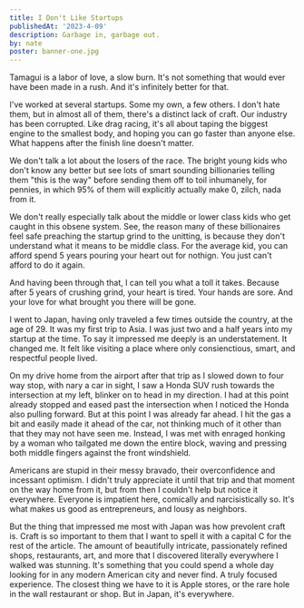 ```yaml
---
title: I Don't Like Startups
publishedAt: '2023-4-09'
description: Garbage in, garbage out.
by: nate
poster: banner-one.jpg
---
```


<IntroParagraph large>
  Tamagui is a labor of love, a slow burn. It's not something that would ever have been
  made in a rush. And it's infinitely better for that.
</IntroParagraph>

I've worked at several startups. Some my own, a few others. I don't hate them, but in almost all of them, there's a distinct lack of craft. Our industry has been corrupted. Like drag racing, it's all about taping the biggest engine to the smallest body, and hoping you can go faster than anyone else. What happens after the finish line doesn't matter.

We don't talk a lot about the losers of the race. The bright young kids who don't know any better but see lots of smart sounding billionaries telling them "this is the way" before sending them off to toil inhumanely, for pennies, in which 95% of them will explicitly actually make 0, zilch, nada from it.

We don't really especially talk about the middle or lower class kids who get caught in this obsene system. See, the reason many of these billionaires feel safe preaching the startup grind to the unitting, is because they don't understand what it means to be middle class. For the average kid, you can afford spend 5 years pouring your heart out for nothign. You just can't afford to do it again.

And having been through that, I can tell you what a toll it takes. Because after 5 years of crushing grind, your heart is tired. Your hands are sore. And your love for what brought you there will be gone.

I went to Japan, having only traveled a few times outside the country, at the age of 29. It was my first trip to Asia. I was just two and a half years into my startup at the time. To say it impressed me deeply is an understatement. It changed me. It felt like visiting a place where only consienctious, smart, and respectful people lived.

On my drive home from the airport after that trip as I slowed down to four way stop, with nary a car in sight, I saw a Honda SUV rush towards the intersection at my left, blinker on to head in my direction. I had at this point already stopped and eased past the intersection when I noticed the Honda also pulling forward. But at this point I was already far ahead. I hit the gas a bit and easily made it ahead of the car, not thinking much of it other than that they may not have seen me. Instead, I was met with enraged honking by a woman who tailgated me down the entire block, waving and pressing both middle fingers against the front windshield.

Americans are stupid in their messy bravado, their overconfidence and incessant optimism. I didn't truly appreciate it until that trip and that moment on the way home from it, but from then I couldn't help but notice it everywhere. Everyone is impatient here, comically and narcisistically so. It's what makes us good as entrepreneurs, and lousy as neighbors.

But the thing that impressed me most with Japan was how prevolent craft is. Craft is so important to them that I want to spell it with a capital C for the rest of the article. The amount of beautifully intricate, passionately refined shops, restaurants, art, and more that I discovered literally everywhere I walked was stunning. It's something that you could spend a whole day looking for in any modern American city and never find. A truly focused experience. The closest thing we have to it is Apple stores, or the rare hole in the wall restaurant or shop. But in Japan, it's everywhere.
